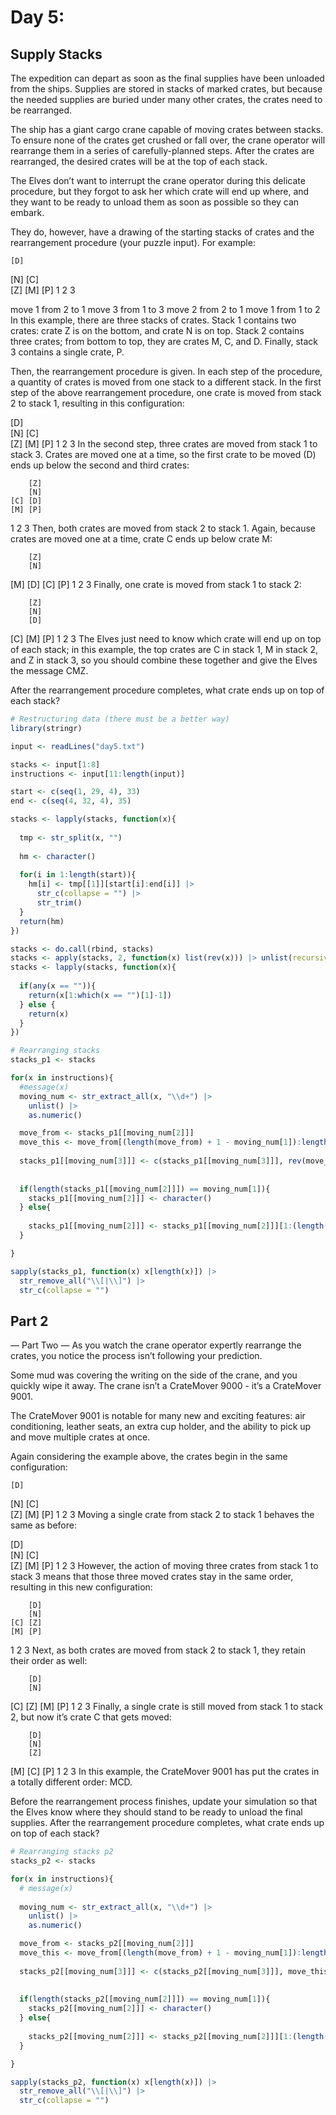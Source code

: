 
# Day 5: 

## Supply Stacks

The expedition can depart as soon as the final supplies have been unloaded from the ships. Supplies are stored in stacks of marked crates, but because the needed supplies are buried under many other crates, the crates need to be rearranged.

The ship has a giant cargo crane capable of moving crates between stacks. To ensure none of the crates get crushed or fall over, the crane operator will rearrange them in a series of carefully-planned steps. After the crates are rearranged, the desired crates will be at the top of each stack.

The Elves don't want to interrupt the crane operator during this delicate procedure, but they forgot to ask her which crate will end up where, and they want to be ready to unload them as soon as possible so they can embark.

They do, however, have a drawing of the starting stacks of crates and the rearrangement procedure (your puzzle input). For example:

    [D]    
[N] [C]    
[Z] [M] [P]
 1   2   3 

move 1 from 2 to 1
move 3 from 1 to 3
move 2 from 2 to 1
move 1 from 1 to 2
In this example, there are three stacks of crates. Stack 1 contains two crates: crate Z is on the bottom, and crate N is on top. Stack 2 contains three crates; from bottom to top, they are crates M, C, and D. Finally, stack 3 contains a single crate, P.

Then, the rearrangement procedure is given. In each step of the procedure, a quantity of crates is moved from one stack to a different stack. In the first step of the above rearrangement procedure, one crate is moved from stack 2 to stack 1, resulting in this configuration:

[D]        
[N] [C]    
[Z] [M] [P]
 1   2   3 
In the second step, three crates are moved from stack 1 to stack 3. Crates are moved one at a time, so the first crate to be moved (D) ends up below the second and third crates:

        [Z]
        [N]
    [C] [D]
    [M] [P]
 1   2   3
Then, both crates are moved from stack 2 to stack 1. Again, because crates are moved one at a time, crate C ends up below crate M:

        [Z]
        [N]
[M]     [D]
[C]     [P]
 1   2   3
Finally, one crate is moved from stack 1 to stack 2:

        [Z]
        [N]
        [D]
[C] [M] [P]
 1   2   3
The Elves just need to know which crate will end up on top of each stack; in this example, the top crates are C in stack 1, M in stack 2, and Z in stack 3, so you should combine these together and give the Elves the message CMZ.

After the rearrangement procedure completes, what crate ends up on top of each stack?

```r
# Restructuring data (there must be a better way)
library(stringr)

input <- readLines("day5.txt")

stacks <- input[1:8]
instructions <- input[11:length(input)]

start <- c(seq(1, 29, 4), 33)
end <- c(seq(4, 32, 4), 35)

stacks <- lapply(stacks, function(x){
  
  tmp <- str_split(x, "")
  
  hm <- character()
  
  for(i in 1:length(start)){
    hm[i] <- tmp[[1]][start[i]:end[i]] |>
      str_c(collapse = "") |>
      str_trim()
  }
  return(hm)
})

stacks <- do.call(rbind, stacks)
stacks <- apply(stacks, 2, function(x) list(rev(x))) |> unlist(recursive = FALSE)
stacks <- lapply(stacks, function(x){
  
  if(any(x == "")){
    return(x[1:which(x == "")[1]-1])
  } else {
    return(x)
  }
})
```

```r
# Rearranging stacks
stacks_p1 <- stacks

for(x in instructions){
  #message(x)
  moving_num <- str_extract_all(x, "\\d+") |>
    unlist() |>
    as.numeric()

  move_from <- stacks_p1[[moving_num[2]]]
  move_this <- move_from[(length(move_from) + 1 - moving_num[1]):length(move_from)]
  
  stacks_p1[[moving_num[3]]] <- c(stacks_p1[[moving_num[3]]], rev(move_this))
  
  
  if(length(stacks_p1[[moving_num[2]]]) == moving_num[1]){
    stacks_p1[[moving_num[2]]] <- character()
  } else{
    
    stacks_p1[[moving_num[2]]] <- stacks_p1[[moving_num[2]]][1:(length(move_from) - moving_num[1])]
  }

}

sapply(stacks_p1, function(x) x[length(x)]) |>
  str_remove_all("\\[|\\]") |>
  str_c(collapse = "")

```

## Part 2

--- Part Two ---
As you watch the crane operator expertly rearrange the crates, you notice the process isn't following your prediction.

Some mud was covering the writing on the side of the crane, and you quickly wipe it away. The crane isn't a CrateMover 9000 - it's a CrateMover 9001.

The CrateMover 9001 is notable for many new and exciting features: air conditioning, leather seats, an extra cup holder, and the ability to pick up and move multiple crates at once.

Again considering the example above, the crates begin in the same configuration:

    [D]    
[N] [C]    
[Z] [M] [P]
 1   2   3 
Moving a single crate from stack 2 to stack 1 behaves the same as before:

[D]        
[N] [C]    
[Z] [M] [P]
 1   2   3 
However, the action of moving three crates from stack 1 to stack 3 means that those three moved crates stay in the same order, resulting in this new configuration:

        [D]
        [N]
    [C] [Z]
    [M] [P]
 1   2   3
Next, as both crates are moved from stack 2 to stack 1, they retain their order as well:

        [D]
        [N]
[C]     [Z]
[M]     [P]
 1   2   3
Finally, a single crate is still moved from stack 1 to stack 2, but now it's crate C that gets moved:

        [D]
        [N]
        [Z]
[M] [C] [P]
 1   2   3
In this example, the CrateMover 9001 has put the crates in a totally different order: MCD.

Before the rearrangement process finishes, update your simulation so that the Elves know where they should stand to be ready to unload the final supplies. After the rearrangement procedure completes, what crate ends up on top of each stack?

```r
# Rearranging stacks p2
stacks_p2 <- stacks

for(x in instructions){
  # message(x)
  
  moving_num <- str_extract_all(x, "\\d+") |>
    unlist() |>
    as.numeric()

  move_from <- stacks_p2[[moving_num[2]]]
  move_this <- move_from[(length(move_from) + 1 - moving_num[1]):length(move_from)]
  
  stacks_p2[[moving_num[3]]] <- c(stacks_p2[[moving_num[3]]], move_this)
  
  
  if(length(stacks_p2[[moving_num[2]]]) == moving_num[1]){
    stacks_p2[[moving_num[2]]] <- character()
  } else{
    
    stacks_p2[[moving_num[2]]] <- stacks_p2[[moving_num[2]]][1:(length(move_from) - moving_num[1])]
  }

}

sapply(stacks_p2, function(x) x[length(x)]) |>
  str_remove_all("\\[|\\]") |>
  str_c(collapse = "")

```

